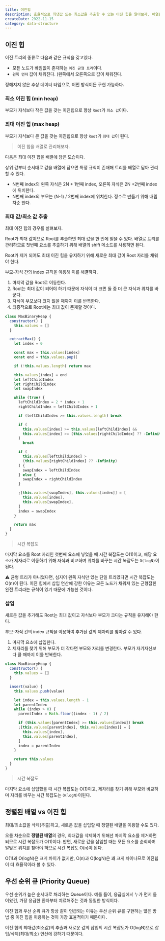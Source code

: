 ```yaml
---
title: 이진힙
description: 효율적으로 최댓값 또는 최소값을 추출할 수 있는 이진 힙을 알아보자. 배열로 이진 힙을 관리하며 최소 값 또는 최대 값 추출과 삽입도 구현해보자.
createDate: 2022.11.15
category: data-structure
---
```


## 이진 힙

이진 트리의 종류로 다음과 같은 규칙을 갖고있다.

- 모든 노드가 빠짐없이 존재하는 `이진 균형 트리`이다.
- `왼쪽 먼저` 값이 채워진다. (왼쪽에서 오른쪽으로 값이 채워진다.

정해지지 않은 추상 데이터 타입으로, 어떤 방식이든 구현 가능하다.

### 최소 이진 힙 (min heap)

부모가 자식보다 작은 값을 갖는 이진힙으로 항상 `Root`가 `최소 값`이다.

### 최대 이진 힙 (max heap)

부모가 자식보다 큰 값을 갖는 이진힙으로 항상 `Root`가 `최대 값`이 된다.

> 이진 힙을 배열로 관리해보자.

다음은 최대 이진 힙을 배열에 담은 모습이다.

<Picture src="binary-heap.png" />

상위 값부터 순서대로 값을 배열에 담으면 특정 규칙이 존재해 트리를 배열로 담아 관리할 수 있다.

- N번째 index의 왼쪽 자식은 2N + 1번째 index, 오른쪽 자식은 2N +2번째 index에 위치한다.
- N번째 index의 부모는 (N-1) / 2번째 index에 위치한다. 정수로 만들기 위해 내림차순 한다.

### 최대 값/최소 값 추출

최대 이진 힙의 경우를 살펴보자.

Root가 최대 값이므로 Root를 추출하면 최대 값을 한 번에 얻을 수 있다. 배열로 트리를 관리하므로 첫번째 요소를 추출하기 위해 배열의 shift 메소드를 사용하면 된다.

Root가 제거 되어도 최대 이진 힙을 유지하기 위해 새로운 최대 값이 Root 자리를 채워야 한다.

부모-자식 간의 index 규칙을 이용해 이를 해결하자.

1. 마지막 값을 Root로 이동한다.
2. Root는 최대 값이 되어야 하기 때문에 자식이 더 크면 둘 중 더 큰 자식과 위치를 바꾼다.
3. 자식이 부모보다 크지 않을 때까지 이를 반복한다.
4. 최종적으로 Root에는 최대 값이 존재할 것이다.

```jsx
class MaxBinaryHeap {
  constructor() {
    this.values = []
  }

  extractMax() {
    let index = 0

    const max = this.values[index]
    const end = this.values.pop()

    if (!this.values.length) return max

    this.values[index] = end
    let leftChildIndex
    let rightChildIndex
    let swapIndex

    while (true) {
      leftChildIndex = 2 * index + 1
      rightChildIndex = leftChildIndex + 1

      if (leftChildIndex >= this.values.length) break

      if (
        this.values[index] >= this.values[leftChildIndex] &&
        this.values[index] >= (this.values[rightChildIndex] ?? -Infinity)
      )
        break

      if (
        this.values[leftChildIndex] >
        (this.values[rightChildIndex] ?? -Infinity)
      ) {
        swapIndex = leftChildIndex
      } else {
        swapIndex = rightChildIndex
      }

      ;[this.values[swapIndex], this.values[index]] = [
        this.values[index],
        this.values[swapIndex],
      ]
      index = swapIndex
    }

    return max
  }
}
```

> 시간 복잡도

마지막 요소를 Root 자리인 첫번째 요소에 넣었을 때 시간 복잡도는 O(1)이고, 해당 요소가 제자리로 이동하기 위해 자식과 비교하며 위치를 바꾸는 시간 복잡도는 `O(logN)`이 된다.

<aside>
⚠️ 균형 트리가 아니었다면, 심지어 왼쪽 자식만 있는 단일 트리였다면 시간 복잡도는 O(n)이 된다. 이진 힙에서 삽입 연산에 강한 이유는 모든 노드가 채워져 있는 균형잡힌 완전 트리라는 규칙이 있기 때문에 가능한 것이다.

</aside>

### 삽입

새로운 값을 추가해도 Root는 최대 값이고 자식보다 부모가 크다는 규칙을 유지해야 한다.

부모-자식 간의 index 규칙을 이용하여 추가된 값의 제자리를 찾아갈 수 있다.

1. 마지막 요소에 삽입한다.
2. 제자리를 찾기 위해 부모가 더 작다면 부모와 자리를 변경한다. 부모가 자기자신보다 클 때까지 이를 반복한다.

```jsx
class MaxBinaryHeap {
  constructor() {
    this.values = []
  }

  insert(value) {
    this.values.push(value)

    let index = this.values.length - 1
    let parentIndex
    while (index > 0) {
      parentIndex = Math.floor((index - 1) / 2)

      if (this.values[parentIndex] >= this.values[index]) break
      ;[this.values[parentIndex], this.values[index]] = [
        this.values[index],
        this.values[parentIndex],
      ]
      index = parentIndex
    }

    return this.values
  }
}
```

> 시간 복잡도

마지막 요소에 삽입했을 때 시간 복잡도는 O(1)이고, 제자리를 찾기 위해 부모와 비교하며 자리를 바꾸는 시간 복잡도는 `O(logN)`이된다.

## 정렬된 배열 vs 이진 힙

최대/최소값을 삭제(추출)하고, 새로운 값을 삽입할 때 정렬된 배열을 이용할 수도 있다.

오름 차순으로 **정렬된 배열**의 경우, 최대값을 삭제하기 위해선 마지막 요소를 제거하면 되므로 시간 복잡도가 O(1)이다. 반면, 새로운 값을 삽입할 때는 모든 요소를 순회하며 알맞은 위치를 찾아야 하므로 시간 복잡도 O(n)이 된다.

O(1)과 O(logN)은 크게 차이가 없지만, O(n)과 O(logN)은 꽤 크게 차이나므로 이진힙이 더 효율적이라 볼 수 있다.

## 우선 순위 큐 (Priority Queue)

우선 순위가 높은 순서대로 처리하는 Queue이다. 예를 들어, 응급실에서 누가 먼저 들어왔건, 가장 응급한 환자부터 치료해주는 것과 동일한 방식이다.

이진 힙과 우선 순위 큐가 항상 같이 언급되는 이유는 우선 순위 큐를 구현하는 많은 방법 중 이진 힙을 이용하는 것이 가장 효율적이기 때문이다.

이진 힙의 최대값(최소값)의 추출과 새로운 값의 삽입의 시간 복잡도가 O(logN)으로 삽입/삭제(최대/최소) 연산에 강하기 때문이다.
